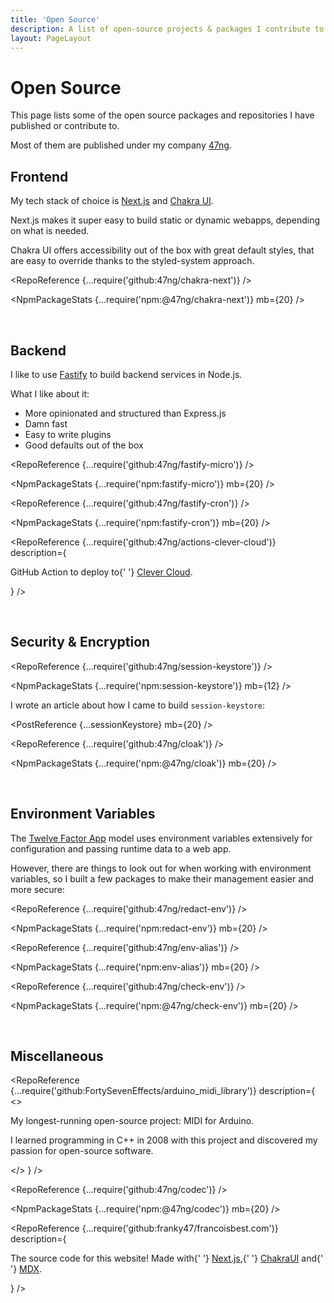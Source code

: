 ```yaml
---
title: 'Open Source'
description: A list of open-source projects & packages I contribute to.
layout: PageLayout
---
```



# Open Source

This page lists some of the open source packages and repositories I have published or contribute to.

Most of them are published under my company [47ng](https://github.com/47ng).

## Frontend

My tech stack of choice is [Next.js](https://nextjs.org) and [Chakra UI](https://chakra-ui.com).

Next.js makes it super easy to build static or dynamic webapps, depending on
what is needed.

Chakra UI offers accessibility out of the box with great default styles, that are
easy to override thanks to the styled-system approach.

<RepoReference {...require('github:47ng/chakra-next')} />

<NpmPackageStats {...require('npm:@47ng/chakra-next')} mb={20} />

<br />

## Backend

I like to use [Fastify](https://fastify.io) to build backend services in Node.js.

What I like about it:

- More opinionated and structured than Express.js
- Damn fast
- Easy to write plugins
- Good defaults out of the box

<RepoReference {...require('github:47ng/fastify-micro')} />

<NpmPackageStats {...require('npm:fastify-micro')} mb={20} />

<RepoReference {...require('github:47ng/fastify-cron')} />

<NpmPackageStats {...require('npm:fastify-cron')} mb={20} />

<RepoReference
  {...require('github:47ng/actions-clever-cloud')}
  description={
    <p mb={0}>
      GitHub Action to deploy to{' '}
      <a href="https://www.clever-cloud.com"> Clever Cloud</a>.
    </p>
  }
/>

<br />

## Security & Encryption

<RepoReference {...require('github:47ng/session-keystore')} />

<NpmPackageStats {...require('npm:session-keystore')} mb={12} />

I wrote an article about how I came to build `session-keystore`:


<PostReference {...sessionKeystore} mb={20} />

<RepoReference {...require('github:47ng/cloak')} />

<NpmPackageStats {...require('npm:@47ng/cloak')} mb={20} />

<br />

## Environment Variables

The [Twelve Factor App](https://12factor.net/config) model uses environment
variables extensively for configuration and passing runtime data to a web app.

However, there are things to look out for when working with environment
variables, so I built a few packages to make their management easier and more
secure:

<RepoReference {...require('github:47ng/redact-env')} />

<NpmPackageStats {...require('npm:redact-env')} mb={20} />

<RepoReference {...require('github:47ng/env-alias')} />

<NpmPackageStats {...require('npm:env-alias')} mb={20} />

<RepoReference {...require('github:47ng/check-env')} />

<NpmPackageStats {...require('npm:@47ng/check-env')} mb={20} />

<br />

## Miscellaneous

<RepoReference
  {...require('github:FortySevenEffects/arduino_midi_library')}
  description={
    <>
      <p>My longest-running open-source project: MIDI for Arduino.</p>
      <p mb={0}>
        I learned programming in C++ in 2008 with this project and discovered my
        passion for open-source software.
      </p>
    </>
  }
/>

<RepoReference {...require('github:47ng/codec')} />

<NpmPackageStats {...require('npm:@47ng/codec')} mb={20} />

<RepoReference
  {...require('github:franky47/francoisbest.com')}
  description={
    <p mb={0}>
      The source code for this website! Made with{' '}
      <a href="https://nextjs.org">Next.js</a>,{' '}
      <a href="https://chakra-ui.com">ChakraUI</a> and{' '}
      <a href="https://mdxjs.com/">MDX</a>.
    </p>
  }
/>

